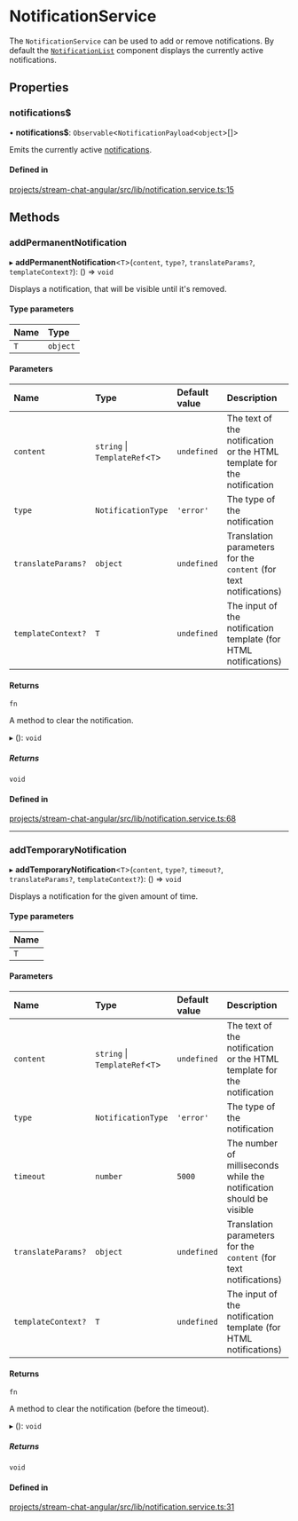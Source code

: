 # NotificationService

The `NotificationService` can be used to add or remove notifications. By default the [`NotificationList`](../components/NotificationListComponent.mdx) component displays the currently active notifications.

## Properties

### notifications$

• **notifications$**: `Observable`<`NotificationPayload`\<`object`\>[]\>

Emits the currently active [notifications](https://github.com/GetStream/stream-chat-angular/blob/master/projects/stream-chat-angular/src/lib/notification.service.ts).

#### Defined in

[projects/stream-chat-angular/src/lib/notification.service.ts:15](https://github.com/GetStream/stream-chat-angular/blob/d5c3105cd719162ed1ea41256443a4f4b1dca083/projects/stream-chat-angular/src/lib/notification.service.ts#L15)

## Methods

### addPermanentNotification

▸ **addPermanentNotification**\<`T`\>(`content`, `type?`, `translateParams?`, `templateContext?`): () => `void`

Displays a notification, that will be visible until it's removed.

#### Type parameters

| Name | Type |
| :------ | :------ |
| `T` | `object` |

#### Parameters

| Name | Type | Default value | Description |
| :------ | :------ | :------ | :------ |
| `content` | `string` \| `TemplateRef`\<`T`\> | `undefined` | The text of the notification or the HTML template for the notification |
| `type` | `NotificationType` | `'error'` | The type of the notification |
| `translateParams?` | `object` | `undefined` | Translation parameters for the `content` (for text notifications) |
| `templateContext?` | `T` | `undefined` | The input of the notification template (for HTML notifications) |

#### Returns

`fn`

A method to clear the notification.

▸ (): `void`

##### Returns

`void`

#### Defined in

[projects/stream-chat-angular/src/lib/notification.service.ts:68](https://github.com/GetStream/stream-chat-angular/blob/d5c3105cd719162ed1ea41256443a4f4b1dca083/projects/stream-chat-angular/src/lib/notification.service.ts#L68)

___

### addTemporaryNotification

▸ **addTemporaryNotification**\<`T`\>(`content`, `type?`, `timeout?`, `translateParams?`, `templateContext?`): () => `void`

Displays a notification for the given amount of time.

#### Type parameters

| Name |
| :------ |
| `T` |

#### Parameters

| Name | Type | Default value | Description |
| :------ | :------ | :------ | :------ |
| `content` | `string` \| `TemplateRef`\<`T`\> | `undefined` | The text of the notification or the HTML template for the notification |
| `type` | `NotificationType` | `'error'` | The type of the notification |
| `timeout` | `number` | `5000` | The number of milliseconds while the notification should be visible |
| `translateParams?` | `object` | `undefined` | Translation parameters for the `content` (for text notifications) |
| `templateContext?` | `T` | `undefined` | The input of the notification template (for HTML notifications) |

#### Returns

`fn`

A method to clear the notification (before the timeout).

▸ (): `void`

##### Returns

`void`

#### Defined in

[projects/stream-chat-angular/src/lib/notification.service.ts:31](https://github.com/GetStream/stream-chat-angular/blob/d5c3105cd719162ed1ea41256443a4f4b1dca083/projects/stream-chat-angular/src/lib/notification.service.ts#L31)
